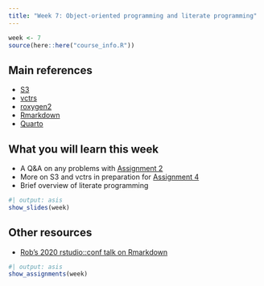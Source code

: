 ```yaml
---
title: "Week 7: Object-oriented programming and literate programming"
---
```


```r
week <- 7
source(here::here("course_info.R"))
```

## Main references

* [S3](https://adv-r.hadley.nz/s3.html)
* [vctrs](https://vctrs.r-lib.org)
* [roxygen2](https://r-pkgs.org/man.html)
* [Rmarkdown](https://bookdown.org/yihui/rmarkdown/)
* [Quarto](https://quarto.org)

## What you will learn this week

* A Q&A on any problems with [Assignment 2](/assignments/A2.qmd)
* More on S3 and vctrs in preparation for [Assignment 4](/assignments/A4.qmd)
* Brief overview of literate programming

```r
#| output: asis
show_slides(week)
```

## Other resources

* [Rob's 2020 rstudio::conf talk on Rmarkdown](https://youtu.be/_D-ux3MqGug?si=LeXPIa9K3V9N1rO_)

```r
#| output: asis
show_assignments(week)
```
